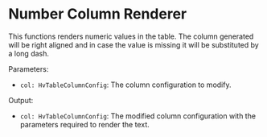 
<Meta
  of={TableRenderersStories}
  title="Visualizations/Table/Table Renderers/Number Column Renderer"
/>

# Number Column Renderer

This functions renders numeric values in the table. The column generated will be right aligned and in case the value is missing it will be
substituted by a long dash.

Parameters:

- `col: HvTableColumnConfig`: The column configuration to modify.

Output:

- `col: HvTableColumnConfig`: The modified column configuration with the parameters required to render the text.

<Canvas of={TableRenderersStories.NumberColumnRendererStory} />
